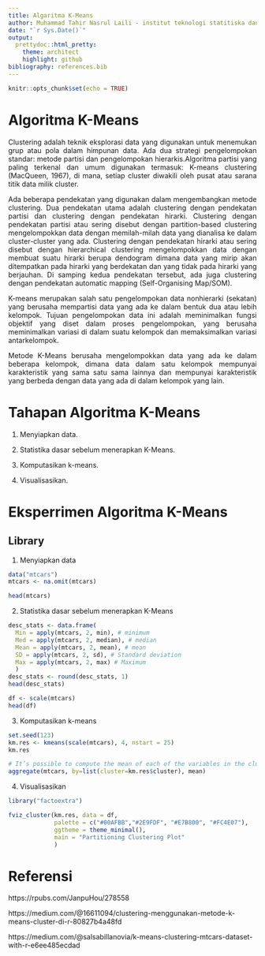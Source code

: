 ```yaml
---
title: Algaritma K-Means
author: Muhammad Tahir Nasrul Laili - institut teknologi statitiska dan bisnis muhammadiyah
date: "`r Sys.Date()`"
output:
  prettydoc::html_pretty:
    theme: architect
    highlight: github
bibliography: references.bib
---
```

 
```{=html}
<style>
body{
text-align: justify}
</style>
```
```r
knitr::opts_chunk$set(echo = TRUE)
```
# Algoritma K-Means

Clustering adalah teknik eksplorasi data yang digunakan untuk menemukan grup atau pola dalam himpunan data. Ada dua strategi pengelompokan standar: metode partisi dan pengelompokan hierarkis.Algoritma partisi yang paling terkenal dan umum digunakan termasuk: K-means clustering (MacQueen, 1967), di mana, setiap cluster diwakili oleh pusat atau sarana titik data milik cluster.

Ada beberapa pendekatan yang digunakan dalam mengembangkan metode clustering. Dua pendekatan utama adalah clustering dengan pendekatan partisi dan clustering dengan pendekatan hirarki. Clustering dengan pendekatan partisi atau sering disebut dengan partition-based clustering mengelompokkan data dengan memilah-milah data yang dianalisa ke dalam cluster-cluster yang ada. 
Clustering dengan pendekatan hirarki atau sering disebut dengan hierarchical clustering mengelompokkan data dengan membuat suatu hirarki berupa dendogram dimana data yang mirip akan ditempatkan pada hirarki yang berdekatan dan yang tidak pada hirarki yang berjauhan. Di samping kedua pendekatan tersebut, ada juga clustering dengan pendekatan automatic mapping (Self-Organising Map/SOM).

K-means merupakan salah satu pengelompokan data nonhierarki (sekatan) yang berusaha mempartisi data yang ada ke dalam bentuk dua atau lebih kelompok.
Tujuan pengelompokan data ini adalah meminimalkan fungsi objektif yang diset dalam proses pengelompokan, yang berusaha meminimalkan variasi di dalam suatu kelompok dan memaksimalkan variasi antarkelompok.

Metode K-Means berusaha mengelompokkan data yang ada ke dalam beberapa kelompok, dimana data dalam satu kelompok mempunyai karakteristik yang sama satu sama lainnya dan mempunyai karakteristik yang berbeda dengan data yang ada di dalam kelompok yang lain.

# Tahapan Algoritma K-Means

1. Menyiapkan data.

2. Statistika dasar sebelum menerapkan K-Means.

3. Komputasikan k-means.

4. Visualisasikan.

# Eksperrimen Algoritma K-Means

## Library

1. Menyiapkan data

```r
data("mtcars")
mtcars <- na.omit(mtcars)

head(mtcars)
```

2. Statistika dasar sebelum menerapkan K-Means

```r
desc_stats <- data.frame(
  Min = apply(mtcars, 2, min), # minimum
  Med = apply(mtcars, 2, median), # median
  Mean = apply(mtcars, 2, mean), # mean
  SD = apply(mtcars, 2, sd), # Standard deviation
  Max = apply(mtcars, 2, max) # Maximum
  )
desc_stats <- round(desc_stats, 1)
head(desc_stats)
```

```r
df <- scale(mtcars)
head(df)
```

3. Komputasikan k-means

```r
set.seed(123)
km.res <- kmeans(scale(mtcars), 4, nstart = 25)
km.res
```

```r
# It’s possible to compute the mean of each of the variables in the clusters:
aggregate(mtcars, by=list(cluster=km.res$cluster), mean)
```

4.  Visualisasikan

```r
library("factoextra")
```

```r
fviz_cluster(km.res, data = df,
             palette = c("#00AFBB","#2E9FDF", "#E7B800", "#FC4E07"),
             ggtheme = theme_minimal(),
             main = "Partitioning Clustering Plot"
             )
```


# Referensi

https://rpubs.com/JanpuHou/278558

https://medium.com/@16611094/clustering-menggunakan-metode-k-means-cluster-di-r-80827b4a48fd

https://medium.com/@salsabillanovia/k-means-clustering-mtcars-dataset-with-r-e6ee485ecdad